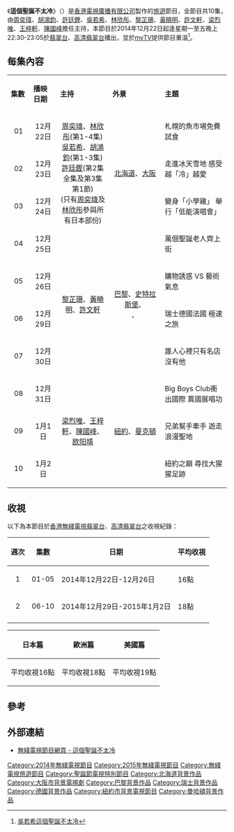 {{noteTA
|1=zh-hans:曼哈顿;zh-hk:曼克頓;zh-tw:曼哈頓;
}}
{{無綫節目
| 中文節目名=這個聖誕不太冷
| 英文節目名={{lang|en|Anchors With Passport}}
| 圖片=[[File:TVB_Anthors_With_Passport.jpg|300px]]
| 翡翠台視頻制式=[[16:9|16:9]] [[高清電視|高清電視]]
| 翡翠台首播日期=2014年12月22日－2015年1月2日
| 翡翠台首播時間=星期一至五 22:30－23:05（連廣告）
| 高清翡翠台視頻制式=[[16:9|16:9]] [[高清電視|高清電視]]
| 高清翡翠台首播日期=2014年12月22日－2015年1月2日
| 高清翡翠台首播時間=星期一至五 22:30－23:05（連廣告）
| 監製=[[張志明_(監製)|張志明]]、[[王致健|王致健]]
| 編審=[[袁藹慈|袁藹慈]]
| 編導=[[王致健|王致健]]、[[黃進興|黃進興]]、[[袁立強|袁立強]]、[[黃俊輝|黃俊輝]]
| 國家={{HKG}}
| 外景={{JPN}}[[北海道|北海道]]、[[大阪市|大阪]]<br/>{{FRA}}[[巴黎|巴黎]]、[[史特拉斯堡|史特拉斯堡]]<br/>{{瑞士}}<br/>{{德國}}<br/>{{USA}}[[紐約|紐約]]、[[曼克頓|曼克頓]]
| 集數=10
| 每集長度=35分鐘（連廣告）
| 類型=[[旅遊|旅遊]]
| 製作公司=[[香港|香港]][[電視廣播有限公司|電視廣播有限公司]]
| 主持=[[周奕瑋|周奕瑋]]、[[胡鴻鈞|胡鴻鈞]]、[[許廷鏗|許廷鏗]]、[[吳若希|吳若希]]、<br/>[[林欣彤|林欣彤]]、[[黎芷珊|黎芷珊]]、[[黃曉明_(香港)|黃曉明]]、[[許文軒|許文軒]]、<br/>[[梁烈唯|梁烈唯]]、[[王梓軒|王梓軒]]、[[陳國峰|陳國峰]]
| 早於=[[這個聖誕不怕冷|這個聖誕不怕冷]]（2015年）<BR/> [[這個冬天不太冷_(無綫電視節目)|這個冬天不太冷]]（2017年） 
| 網頁=http://programme.tvb.com/foodandtravel/anchorswithpassport
}}

《'''這個聖誕不太冷'''》（{{lang-en|'''Anchors With Passport'''}}）是[[香港|香港]][[電視廣播有限公司|電視廣播有限公司]]製作的[[旅遊|旅遊]]節目，全節目共10集，由[[周奕瑋|周奕瑋]]、[[胡鴻鈞|胡鴻鈞]]、[[許廷鏗|許廷鏗]]、[[吳若希|吳若希]]、[[林欣彤|林欣彤]]、[[黎芷珊|黎芷珊]]、[[黃曉明_(香港)|黃曉明]]、[[許文軒|許文軒]]、[[梁烈唯|梁烈唯]]、[[王梓軒|王梓軒]]、[[陳國峰|陳國峰]]擔任主持，本節目於2014年12月22日起逢星期一至五晚上22:30-23:05於[[翡翠台|翡翠台]]、[[高清翡翠台|高清翡翠台]]播出，並於[[myTV|myTV]]提供節目重溫<ref>[http://hd.stheadline.com/ent/ent_photo_news.asp?y=2014&m=12&d=19&id=11275     吳若希這個聖誕不太冷]</ref>。

==每集內容==
{|class="wikitable" style="width:70%; font-size: 14px;"
|- style="background:cornflowerblue; color:white" align=center
|style="width:3%"|'''集數'''||style="width:5%"|'''播映日期'''||style="width:12%"|'''主持'''||style="width:12%"|'''外景'''||style="width:15%"|'''主題'''
|-
|align=center| 01 ||align=center| 12月22日 ||rowspan="4" align=center|[[周奕瑋|周奕瑋]]、[[林欣彤|林欣彤]](第1-4集)<br>[[吳若希|吳若希]]、[[胡鴻鈞|胡鴻鈞]](第1-3集)<br>[[許廷鏗|許廷鏗]](第2集全集及第3集第1節)<br>(只有[[周奕瑋|周奕瑋]]及[[林欣彤|林欣彤]]參與所有日本部份)||rowspan="4" align=center|{{JPN}}[[北海道|北海道]]、[[大阪市|大阪]]||札幌的魚市場免費試食
|-
|align=center| 02 ||align=center| 12月23日 ||走進冰天雪地 感受越「冷」越愛
|-
|align=center| 03 ||align=center| 12月24日 ||變身「小學雞」 舉行「低能演唱會」 
|-
|rowspan="2" align=center| 04 ||rowspan="2" align=center| 12月25日 ||rowspan="2"|萬個聖誕老人齊上街
|-
|rowspan="4" align=center|[[黎芷珊|黎芷珊]]、[[黃曉明_(香港)|黃曉明]]、[[許文軒|許文軒]] ||rowspan="4" align=center|{{FRA}}[[巴黎|巴黎]]、[[史特拉斯堡|史特拉斯堡]]、<br>{{瑞士}}、{{德國}}
|-
|align=center| 05 ||align=center| 12月26日 ||購物誘惑 VS 藝術氣息 
|-
|align=center| 06 ||align=center| 12月29日 ||瑞士德國法國 極速之旅 
|-
|align=center| 07 ||align=center| 12月30日 ||誰人心裡只有名店 沒有他 
|-
|align=center| 08 ||align=center| 12月31日 ||rowspan="3" align=center|[[梁烈唯|梁烈唯]]、[[王梓軒|王梓軒]]、[[陳國峰|陳國峰]]、<br>[[欧阳靖|欧阳靖]] ||rowspan="3" align=center|{{USA}}[[紐約|紐約]]、[[曼克頓|曼克頓]]||Big Boys Club衝出國際 異國展唱功 
|-
|align=center| 09 ||align=center| 1月1日 ||兄弟幫手牽手 遊走浪漫聖地 
|-
|align=center| 10 ||align=center| 1月2日 ||紐約之巔 尋找大猩猩足跡
|}

==收視==
以下為本節目於[[香港|香港]][[無綫電視|無綫電視]][[翡翠台|翡翠台]]、[[高清翡翠台|高清翡翠台]]之收視紀錄：
{|class="wikitable" style="font-size: 14px;"
!週次!!集數!!日期!!平均收視
|-     
|align=center|1||align=center|01-05|| 2014年12月22日-12月26日 ||16點
|-
|align=center|2||align=center|06-10|| 2014年12月29日-2015年1月2日 ||18點
|-
|}

{|class="wikitable" style="font-size: 13px;"
!日本篇!!歐洲篇!!美國篇
|-
|align=center|平均收視16點||align=center|平均收視18點|| 平均收視19點
|}

==參考==
{{reflist}}

==外部連結==
*[http://programme.tvb.com/foodandtravel/anchorswithpassport 無綫電視節目網頁 - 這個聖誕不太冷]

{{電視節目的變遷
|電視台={{HK}}[[無綫電視|無綫電視]][[翡翠台|翡翠台]]、[[高清翡翠台|高清翡翠台]]
|播放檔次=星期一至五 22:30-23:05 時段
|節目名稱=[[這個聖誕不太冷|這個聖誕不太冷]]<br/>（2014.12.22 - 2015.01.02）
|上一節目=[[東張西望|東張西望 萬千星輝頒獎典禮 王者誕生]]<br/>星期一<br/>（2014.12.15）<span style="font-size:smaller;">（22:35-23:00）</span>
<hr>[[萬千星輝頒獎典禮2014|萬千星輝頒獎典禮 王者駕到]]<br/>星期二至五<br/>（2014.12.16 - 2014.12.19）
|下一節目=[[流行首爾|流行首爾]]<br/>（2015.01.05 - 2015.01.16）<span style="font-size:smaller;">（22:30-23:00）</span>
}}
[[Category:2014年無綫電視節目|Category:2014年無綫電視節目]]
[[Category:2015年無綫電視節目|Category:2015年無綫電視節目]]
[[Category:無綫電視旅遊節目|Category:無綫電視旅遊節目]]
[[Category:聖誕節電視特別節目|Category:聖誕節電視特別節目]]
[[Category:北海道背景作品|Category:北海道背景作品]]
[[Category:大阪市背景電視劇|Category:大阪市背景電視劇]]
[[Category:巴黎背景作品|Category:巴黎背景作品]]
[[Category:瑞士背景作品|Category:瑞士背景作品]]
[[Category:德國背景作品|Category:德國背景作品]]
[[Category:紐約市背景電視節目|Category:紐約市背景電視節目]]
[[Category:曼哈頓背景作品|Category:曼哈頓背景作品]]